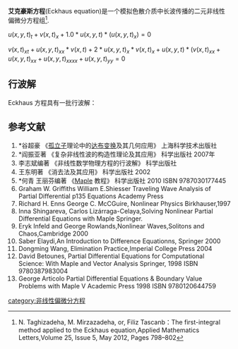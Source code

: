 '''艾克豪斯方程'''(Eckhaus equation)是一个模拟色散介质中长波传播的二元非线性偏微分方程组<ref>N. Taghizadeha, M. Mirzazadeha, or, 
Filiz Tascanb：The first-integral method applied to the Eckhaus equation,Applied Mathematics Letters,Volume 25, Issue 5, May 2012, Pages 798–802</ref>.


<math>u(x, y, t)_t+v(x, t)_x+1.0*u(x, y, t)*(u(x, y, t)_x) = 0</math>

<math>v(x, t)_{xt}+u(x, y, t)_{xx}*v(x, t)+2*u(x, y, t)_x*v(x, t)_x+u(x, y, t)*(v(x, t)_{xx}+u(x, y, t)_{xx}+u(x, y, t)_{xxxx}+u(x, y, t)_{yy} = 0</math>

==行波解==
Eckhaus 方程具有一批行波解：
{{Gallery
|width=250
|height=200
|align=center
|File:Eckhaus dispersion equation traveling wave plotV29.gif|
|File:Eckhaus dispersion equation traveling wave plotV2.gif|
|File:Eckhaus dispersion equation traveling wave plotV8.gif|
|File:Eckhaus dispersion equation traveling wave plotV14.gif|
|File:Eckhaus dispersion equation traveling wave plotV11.gif|
|File:Eckhaus dispersion equation traveling wave plotU7.gif|
|File:Eckhaus dispersion equation traveling wave plotU6.gif|
|File:Eckhaus dispersion equation traveling wave plotU4.gif|
|File:Eckhaus dispersion equation traveling wave plotU27.gif|
|File:Eckhaus dispersion equation traveling wave plotU24.gif|
|File:Eckhaus dispersion equation traveling wave plotU2.gif|
|File:Eckhaus dispersion equation traveling wave plotU19.gif|
|File:Eckhaus dispersion equation traveling wave plotU14.gif|
|File:Eckhaus dispersion equation traveling wave plotU11.gif|
}}



==参考文献==
<references/>
# *谷超豪 《[[孤立子|孤立子]]理论中的[[达布变换|达布变换]]及其几何应用》 上海科学技术出版社
# *阎振亚著 《复杂非线性波的构造性理论及其应用》 科学出版社 2007年
# 李志斌编著 《非线性数学物理方程的行波解》 科学出版社
#王东明著 《消去法及其应用》 科学出版社 2002
# *何青 王丽芬编著 《[[Maple|Maple]] 教程》 科学出版社 2010 ISBN 9787030177445
#Graham W. Griffiths William E.Shiesser Traveling Wave Analysis of Partial Differential p135 Equations Academy Press
# Richard H. Enns George C. McCGuire, Nonlinear Physics Birkhauser,1997
#Inna Shingareva, Carlos Lizárraga-Celaya,Solving Nonlinear Partial Differential Equations with Maple Springer.
#Eryk Infeld and George Rowlands,Nonlinear Waves,Solitons and Chaos,Cambridge 2000
#Saber Elaydi,An Introduction to Difference Equationns, Springer 2000
#Dongming Wang, Elimination Practice,Imperial College Press 2004
# David Betounes, Partial Differential Equations for Computational Science: With Maple and Vector Analysis Springer, 1998 ISBN 9780387983004
# George Articolo Partial Differential Equations & Boundary Value Problems with Maple V Academic Press 1998 ISBN 9780120644759

{{非线性偏微分方程}}


[[category:非线性偏微分方程|category:非线性偏微分方程]]